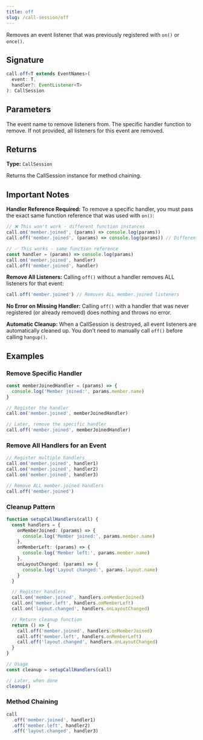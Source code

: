 ```yaml
---
title: off
slug: /call-session/off
---
```



Removes an event listener that was previously registered with `on()` or `once()`.

## Signature

```typescript
call.off<T extends EventNames>(
  event: T,
  handler?: EventListener<T>
): CallSession
```

## Parameters

<APIField name="event" type="string" required>
  The event name to remove listeners from.
</APIField>

<APIField name="handler" type="function">
  The specific handler function to remove. If not provided, all listeners for this event are removed.
</APIField>

## Returns

**Type:** `CallSession`

Returns the CallSession instance for method chaining.

## Important Notes

**Handler Reference Required:** To remove a specific handler, you must pass the exact same function reference that was used with `on()`:

```typescript
// ❌ This won't work - different function instances
call.on('member.joined', (params) => console.log(params))
call.off('member.joined', (params) => console.log(params)) // Different function!

// ✅ This works - same function reference
const handler = (params) => console.log(params)
call.on('member.joined', handler)
call.off('member.joined', handler)
```

**Remove All Listeners:** Calling `off()` without a handler removes ALL listeners for that event:

```typescript
call.off('member.joined') // Removes ALL member.joined listeners
```

**No Error on Missing Handler:** Calling `off()` with a handler that was never registered (or already removed) does nothing and throws no error.

**Automatic Cleanup:** When a CallSession is destroyed, all event listeners are automatically cleaned up. You don't need to manually call `off()` before calling `hangup()`.

## Examples

### Remove Specific Handler

```typescript
const memberJoinedHandler = (params) => {
  console.log('Member joined:', params.member.name)
}

// Register the handler
call.on('member.joined', memberJoinedHandler)

// Later, remove the specific handler
call.off('member.joined', memberJoinedHandler)
```

### Remove All Handlers for an Event

```typescript
// Register multiple handlers
call.on('member.joined', handler1)
call.on('member.joined', handler2)
call.on('member.joined', handler3)

// Remove ALL member.joined handlers
call.off('member.joined')
```

### Cleanup Pattern

```typescript
function setupCallHandlers(call) {
  const handlers = {
    onMemberJoined: (params) => {
      console.log('Member joined:', params.member.name)
    },
    onMemberLeft: (params) => {
      console.log('Member left:', params.member.name)
    },
    onLayoutChanged: (params) => {
      console.log('Layout changed:', params.layout.name)
    }
  }

  // Register handlers
  call.on('member.joined', handlers.onMemberJoined)
  call.on('member.left', handlers.onMemberLeft)
  call.on('layout.changed', handlers.onLayoutChanged)

  // Return cleanup function
  return () => {
    call.off('member.joined', handlers.onMemberJoined)
    call.off('member.left', handlers.onMemberLeft)
    call.off('layout.changed', handlers.onLayoutChanged)
  }
}

// Usage
const cleanup = setupCallHandlers(call)

// Later, when done
cleanup()
```

### Method Chaining

```typescript
call
  .off('member.joined', handler1)
  .off('member.left', handler2)
  .off('layout.changed', handler3)
```